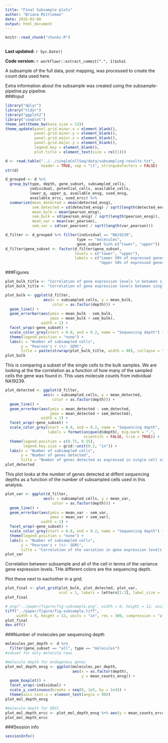```yaml
---
title: "Final Subsample plots"
author: "Briana Mittleman"
date: 2016-02-08
output: html_document
---
```


```r
knitr::read_chunk("chunks.R")
```

```r
```

**Last updated:** `r Sys.Date()`

**Code version:** `r workflowr::extract_commit(".", 1)$sha1`

A subsample of the full data, post mapping, was processed to create the count data used here.  


Extra information about the subsample was created using the subsample-pipeline.py pipeline.  
###Input  
```r
library("dplyr")
library("tidyr")
library("ggplot2")
library("cowplot")
theme_set(theme_bw(base_size = 12))
theme_update(panel.grid.minor.x = element_blank(),
             panel.grid.minor.y = element_blank(),
             panel.grid.major.x = element_blank(),
             panel.grid.major.y = element_blank(),
             legend.key = element_blank(),
             plot.title = element_text(size = rel(1)))
```

```r
d <- read.table("../../singleCellSeq/data/subsampling-results.txt",
                header = TRUE, sep = "\t", stringsAsFactors = FALSE)
str(d)
```
```r
d_grouped <- d %>%
  group_by(type, depth, gene_subset, subsampled_cells,
           individual, potential_cells, available_cells,
           lower_q, upper_q, available_ensg, used_ensg,
           available_ercc, used_ercc) %>%
  summarize(mean_detected = mean(detected_ensg),
            sem_detected = sd(detected_ensg) / sqrt(length(detected_ensg)),
            mean_bulk = mean(pearson_ensg),
            sem_bulk = sd(pearson_ensg) / sqrt(length(pearson_ensg)),
            mean_var = mean(var_pearson),
            sem_var = sd(var_pearson) / sqrt(length(var_pearson)))
```


```r
d_filter <- d_grouped %>% filter(individual == "NA19239",
                                type == "molecules",
                                gene_subset %in% c("lower", "upper"))
d_filter$gene_subset <- factor(d_filter$gene_subset,
                               levels = c("lower", "upper"),
                               labels = c("Lower 50% of expressed genes",
                                          "Upper 50% of expressed genes"))

```

###Figures  
```r
plot_bulk_title <- "Correlation of gene expression levels \n between single cells and the corresponding bulk samples"
plot_bulk_title <- "Correlation of gene expression levels between single cells and the corresponding bulk samples"

plot_bulk <- ggplot(d_filter,
                 aes(x = subsampled_cells, y = mean_bulk,
                     color = as.factor(depth))) +
  geom_line() +
  geom_errorbar(aes(ymin = mean_bulk - sem_bulk,
                    ymax = mean_bulk + sem_bulk),
                width = 1) +
  facet_wrap(~gene_subset) +
  scale_color_grey(start = 0.8, end = 0.2, name = "Sequencing depth") +
  theme(legend.position = "none") +
  labs(x = "Number of subsampled cells",
       y = "Pearson's r (+/- SEM)",
       title = paste(strwrap(plot_bulk_title, width = 80), collapse = "\n"))
plot_bulk
```
This is comparing a subset of the single cells to the bulk samples. We are looking at the the correlation as a function of how many of the sampled cells the gene was found in.  This uses molecule counts from individual NA19239.  

```r
plot_detected <- ggplot(d_filter,
                 aes(x = subsampled_cells, y = mean_detected,
                     color = as.factor(depth))) +
  geom_line() +
  geom_errorbar(aes(ymin = mean_detected - sem_detected,
                    ymax = mean_detected + sem_detected),
                width = 1) +
  facet_wrap(~gene_subset) +
  scale_color_grey(start = 0.8, end = 0.2, name = "Sequencing depth",
                   labels = format(unique(d$depth), big.mark = ",",
                                   scientifc = FALSE, trim = TRUE)) +
  theme(legend.position = c(0.75, 0.35),
        legend.key.size = grid::unit(0.2, "in")) +
  labs(x = "Number of subsampled cells",
       y = "Number of genes detected",
       title = "Number of genes detected as expressed in single cell samples \n at different sequence coverage")
plot_detected
```
This plot looks at the number of genes detected at diffent sequencing depths as a function of the number of subsampled cells used in this analysis.  

```r
plot_var <- ggplot(d_filter,
                 aes(x = subsampled_cells, y = mean_var,
                     color = as.factor(depth))) +
  geom_line() +
  geom_errorbar(aes(ymin = mean_var - sem_var,
                    ymax = mean_var + sem_var),
                width = 1) +
  facet_wrap(~gene_subset) +
  scale_color_grey(start = 0.8, end = 0.2, name = "Sequencing depth") +
  theme(legend.position = "none") +
  labs(x = "Number of subsampled cells",
       y = "Pearson's r (+/- SEM)",
       title = "Correlation of the variation in gene expression levels \n between subsets of single cells and the entire single cell dataset")
plot_var
```
Correlation between subsample and all of the cell in terms of the variance gene expression levels. THe different colors are the sequencing depth.  


Plot these next to eachother in a grid.  

```r
plot_final <- plot_grid(plot_bulk, plot_detected, plot_var,
                        ncol = 1, labels = letters[1:3], label_size = 12)
plot_final
```
```r
# png("../paper/figure/fig-subsample.png", width = 8, height = 12, units = "in", res = 300)
tiff("../paper/figure/fig-subsample.tiff",
     width = 8, height = 12, units = "in", res = 300, compression = "zip")
plot_final
dev.off()
```

###Number of molecules per sequencing depth  

```r
molecules_per_depth <- d %>%
  filter(gene_subset == "all", type == "molecules")
#subset for only molecule rows  
```


```r
#molecule depth for endogenous genes 
plot_mol_depth_ensg <- ggplot(molecules_per_depth,
                              aes(x = as.factor(depth),
                                  y = mean_counts_ensg)) +
  geom_boxplot() +
  facet_wrap(~individual) +
  scale_y_continuous(breaks = seq(0, 1e5, by = 1e4)) +
  theme(axis.text.x = element_text(angle = 90))
plot_mol_depth_ensg
```

```r
#molecule depth for ERCC
plot_mol_depth_ercc <- plot_mol_depth_ensg %+% aes(y = mean_counts_ercc)
plot_mol_depth_ercc
```
###Session info
```r
sessionInfo()
```

